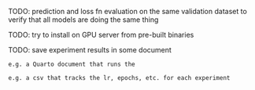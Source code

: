 TODO: prediction and loss fn evaluation on the same validation dataset to verify that all models are doing the same thing

TODO: try to install on GPU server from pre-built binaries

TODO: save experiment results in some document

    e.g. a Quarto document that runs the 

    e.g. a csv that tracks the lr, epochs, etc. for each experiment
